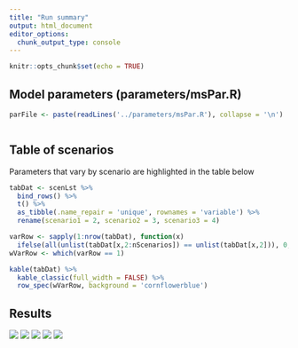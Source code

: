 ```yaml
---
title: "Run summary"
output: html_document
editor_options: 
  chunk_output_type: console
---
```


```r
knitr::opts_chunk$set(echo = TRUE)
```


## Model parameters (parameters/msPar.R)
```r
parFile <- paste(readLines('../parameters/msPar.R'), collapse = '\n')
```

```r
```


## Table of scenarios
Parameters that vary by scenario are highlighted in the table below
```r
tabDat <- scenLst %>% 
  bind_rows() %>% 
  t() %>% 
  as_tibble(.name_repair = 'unique', rownames = 'variable') %>%
  rename(scenario1 = 2, scenario2 = 3, scenario3 = 4)

varRow <- sapply(1:nrow(tabDat), function(x) 
  ifelse(all(unlist(tabDat[x,2:nScenarios]) == unlist(tabDat[x,2])), 0, 1))
wVarRow <- which(varRow == 1)

kable(tabDat) %>%
  kable_classic(full_width = FALSE) %>%
  row_spec(wVarRow, background = 'cornflowerblue')
```


## Results

<!-- ![](`r file.path(rmdFigPath, 'hr_stocks.png')`) -->
<!-- ![](`r file.path(rmdFigPath, 'hr_weirs.png')`) -->
<!-- ![](`r file.path(rmdFigPath, 'hr_stocksWeirs.png')`) -->
<!-- ![](`r file.path(rmdFigPath, 'meanH.png')`) -->
<!-- ![](`r file.path(rmdFigPath, 'meanRun.png')`) -->
<!-- ![](`r file.path(rmdFigPath, 'pextr.png')`) -->
<!-- ![](`r file.path(rmdFigPath, 'pover.png')`) -->
![](`r file.path(rmdFigPath, 'hTile.png')`)
![](`r file.path(rmdFigPath, 'runTile.png')`)
![](`r file.path(rmdFigPath, 'eTile.png')`)
![](`r file.path(rmdFigPath, 'pctOFTile.png')`)
![](`r file.path(rmdFigPath, 'pctEXTile.png')`)
<!-- ![](`r file.path(rmdFigPath, 'meanSmsy.png')`) -->


